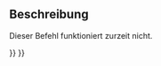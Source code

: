 <languages/>

{{Docnav
|[[Std_MacroStopDebug|MacroStopDebug]]
|[[Std_MacroStepInto|MacroStepInto]]
|[[Std_Macro_Menu|Std Macro Menu]]
|IconL=Std_MacroStopDebug.svg
|IconR=
|IconC=Freecad.svg
}}

{{GuiCommand
|Name=Std MacroStepOver
|MenuLocation=Macro → Step over
|Workbenches=All
|Shortcut={{KEY|F10}}
|SeeAlso=[[Std_MacroStepInto|Std MacroStepInto]], [[Std_ToggleBreakpoint|Std ToggleBreakpoint]]
}}

<span id="Description"></span>
==Beschreibung==

Dieser Befehl funktioniert zurzeit nicht.


{{Docnav
|[[Std_MacroStopDebug|MacroStopDebug]]
|[[Std_MacroStepInto|MacroStepInto]]
|[[Std_Macro_Menu|Std Macro Menu]]
|IconL=Std_MacroStopDebug.svg
|IconR=
|IconC=Freecad.svg
}}

{{Std_Base_navi{{#translation:}}}}
{{Userdocnavi{{#translation:}}}}
